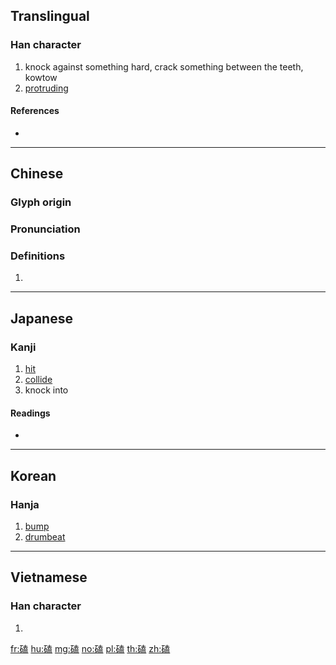 {{character info/new}}
==Translingual==

===Han character===
{{Han char|rn=112|rad=石|as=10|sn=15|four=14617|canj=MRGIT}}

# knock against something hard, crack something between the teeth, kowtow
# [[protruding]]

====References====
* {{Han ref|kx=0835.050|dkj=24407|dj=1252.110|hdz=42446.100|uh=78D5|ud=30933|bh=BD57|bd=48471}}

----

==Chinese==
{{zh-forms}}

===Glyph origin===
{{Han etym}}

===Pronunciation===
{{zh-pron
|m=kē
|c=hap6,ham2,koi3
|h=pfs=
|md=
|mn=kha̍p
|w=
|mc=y
|oc=y
|cat=
}}

===Definitions===
{{zh-hanzi}}

# {{rfdef|lang=zh}}

----

==Japanese==

===Kanji===
{{ja-kanji|grade=|rs=石10}}

# [[hit]]
# [[collide]]
# knock into

====Readings====
* {{ja-readings|on=[[かい]] (kai), [[こう]] (kō), [[かつ]] (katsu), [[かち]] (kachi)|kun=|nanori=}}

----

==Korean==

===Hanja===
{{ko-hanja|hangeul=개|eumhun=|rv=gae|mr=kae|y=kay}}

# [[bump]]
# [[drumbeat]]

----

==Vietnamese==

===Han character===
{{vi-hantu|[[khái]], [[khạp]]|rs=石10}}

# {{defn|lang=vi|sort=石10}}

[[fr:磕]]
[[hu:磕]]
[[mg:磕]]
[[no:磕]]
[[pl:磕]]
[[th:磕]]
[[zh:磕]]